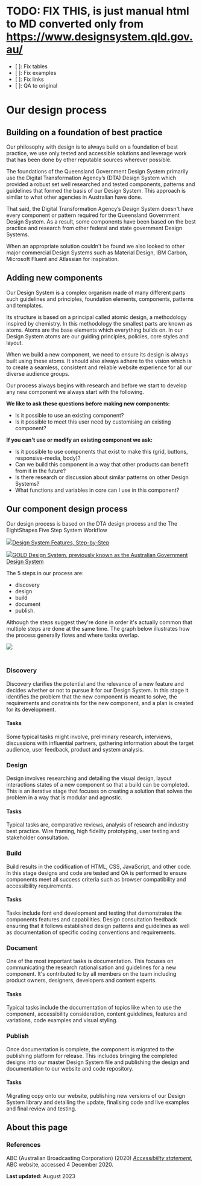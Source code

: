 

<Meta title="Our design process" />


# TODO: FIX THIS, is just manual html to MD converted only from https://www.designsystem.qld.gov.au/
* [ ]: Fix tables
* [ ]: Fix examples
* [ ]: Fix links
* [ ]: QA to original

Our design process
==================

Building on a foundation of best practice
-----------------------------------------

Our philosophy with design is to always build on a foundation of best practice, we use only tested and accessible solutions and leverage work that has been done by other reputable sources wherever possible.

The foundations of the Queensland Government Design System primarily use the Digital Transformation Agency’s (DTA) Design System which provided a robust set well researched and tested components, patterns and guidelines that formed the basis of our Design System. This approach is similar to what other agencies in Australian have done.

That said, the Digital Transformation Agency’s Design System doesn't have every component or pattern required for the Queensland Government Design System. As a result, some components have been based on the best practice and research from other federal and state government Design Systems.

When an appropriate solution couldn't be found we also looked to other major commercial Design Systems such as Material Design, IBM Carbon, Microsoft Fluent and Atlassian for inspiration.

Adding new components
---------------------

Our Design System is a complex organism made of many different parts such guidelines and principles, foundation elements, components, patterns and templates.

Its structure is based on a principal called atomic design, a methodology inspired by chemistry. In this methodology the smallest parts are known as atoms. Atoms are the base elements which everything builds on. In our Design System atoms are our guiding principles, policies, core styles and layout.

When we build a new component, we need to ensure its design is always built using these atoms. It should also always adhere to the vision which is to create a seamless, consistent and reliable website experience for all our diverse audience groups.

Our process always begins with research and before we start to develop any new component we always start with the following.

**We like to ask these questions before making new components:**

*   Is it possible to use an existing component?
*   Is it possible to meet this user need by customising an existing component?

**If you can't use or modify an existing component we ask:**

*   Is it possible to use components that exist to make this (grid, buttons, responsive-media, body)?
*   Can we build this component in a way that other products can benefit from it in the future?
*   Is there research or discussion about similar patterns on other Design Systems?
*   What functions and variables in core can I use in this component?

Our component design process
----------------------------

Our design process is based on the DTA design process and the The EightShapes Five Step System Workflow

[![](https://miro.medium.com/v2/1*m-R_BkNf1Qjr1YbyOIJY2w.png)Design System Features, Step-by-Step](https://medium.com/eightshapes-llc/system-features-step-by-step-e69c90982630)

[![](https://gold.designsystemau.org/assets/favicons/favicon-16x16.png)GOLD Design System, previously known as the Australian Government Design System](https://gold.designsystemau.org/get-started/create-components)

The 5 steps in our process are:

*   discovery
*   design
*   build
*   document
*   publish.

Although the steps suggest they're done in order it's actually common that multiple steps are done at the same time. The graph below illustrates how the process generally flows and where tasks overlap.

![](blob:https://qldhealth.atlassian.net/0b8d0d16-b427-4399-9946-ebc67d21d884#media-blob-url=true&id=df7bc057-0eaa-4da5-a4e7-67fd39f8003f&collection=contentId-1404764187&contextId=1404764187&height=585&width=1636&alt=)

### <img src={chartDS} alt="" />

### Discovery

Discovery clarifies the potential and the relevance of a new feature and decides whether or not to pursue it for our Design System. In this stage it identifies the problem that the new component is meant to solve, the requirements and constraints for the new component, and a plan is created for its development.

#### Tasks

Some typical tasks might involve, preliminary research, interviews, discussions with influential partners, gathering information about the target audience, user feedback, product and system analysis.

### Design

Design involves researching and detailing the visual design, layout interactions states of a new component so that a build can be completed. This is an iterative stage that focuses on creating a solution that solves the problem in a way that is modular and agnostic.

#### Tasks

Typical tasks are, comparative reviews, analysis of research and industry best practice. Wire framing, high fidelity prototyping, user testing and stakeholder consultation.

### Build

Build results in the codification of HTML, CSS, JavaScript, and other code. In this stage designs and code are tested and QA is performed to ensure components meet all success criteria such as browser compatibility and accessibility requirements.

#### Tasks

Tasks include font end development and testing that demonstrates the components features and capabilities. Design consultation feedback ensuring that it follows established design patterns and guidelines as well as documentation of specific coding conventions and requirements.

### Document

One of the most important tasks is documentation. This focuses on communicating the research rationalisation and guidelines for a new component. It's contributed to by all members on the team including product owners, designers, developers and content experts.

#### Tasks

Typical tasks include the documentation of topics like when to use the component, accessibility consideration, content guidelines, features and variations, code examples and visual styling.

### Publish

Once documentation is complete, the component is migrated to the publishing platform for release. This includes bringing the completed designs into our master Design System file and publishing the design and documentation to our website and code repository.

#### Tasks

Migrating copy onto our website, publishing new versions of our Design System library and detailing the update, finalising code and live examples and final review and testing.

About this page
---------------

### References

ABC (Australian Broadcasting Corporation) (2020) [_Accessibility statement_](https://about.abc.net.au/accessibility-statement "https://about.abc.net.au/accessibility-statement/"), ABC website, accessed 4 December 2020.

**Last updated:** August 2023

